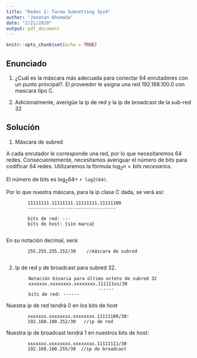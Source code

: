 ```yaml
---
title: "Redes 2: Tarea Subnetting Ipv4"
author: "Jonatan Ahumada"
date: "2/21/2020"
output: pdf_document
---
```


```r
knitr::opts_chunk$set(echo = TRUE)
```
## Enunciado

1. ¿Cuál es la máscara más adecuada para conectar 64 enrutadores con un punto principal?. El proveedor le asigna una red 192.168.100.0 con mascara tipo C.

2. Adicionalmente, averigüe la ip de red y la ip de broadcast de la sub-red 32

## Solución

1. Máscara de subred

A cada enrutador le corresponde una red, por lo que necesitaremos 64 redes. Consecuentemente, necesitamos averiguar el número de bits para codificar 64 redes. Utilizaremos la fórmula $\log_{2}{n}= bits\ necesarios$.


El número de bits es $\log_{2}{64}=$  `r log2(64)`.

Por lo que nuestra máscara, para la ip clase C dada, se verá así:

            11111111.11111111.11111111.11111100 
            ---------------------------------
            
            bits de red: ---
            bits de host: {sin marca}
            
En su notación decimal, será:
  
            255.255.255.252/30    //máscara de subred
            

2. Ip de red y de broadcast para subred 32. 

            Notación binaria para último octeto de subred 32
            xxxxxxx.xxxxxxxx.xxxxxxxx.111111xx/30  
                                      ------ 
            bits de red: ------
            
            
Nuestra ip de red tendrá 0 en los bits de host

            xxxxxxx.xxxxxxxx.xxxxxxxx.11111100/30:  
            192.168.100.252/30   //ip de red

Nuestra ip de broadcast tendrá 1 en nuestros bits de host:         

            xxxxxxx.xxxxxxxx.xxxxxxxx.11111111/30  
            192.168.100.255/30  //ip de broadcast
            
            
            
            
            
            

            